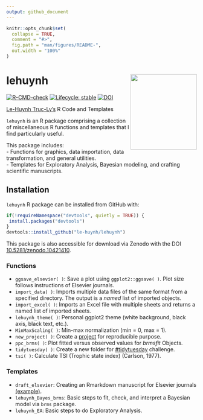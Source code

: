 ```yaml
---
output: github_document
---
```


<!-- README.md is generated from README.Rmd. Please edit that file -->

```r
knitr::opts_chunk$set(
  collapse = TRUE,
  comment = "#>",
  fig.path = "man/figures/README-",
  out.width = "100%"
)
```

# lehuynh <img src="man/figures/logo.png" width = "175" height = "200" align="right" /> 

<!-- badges: start -->
[![R-CMD-check](https://github.com/le-huynh/lehuynh/actions/workflows/R-CMD-check.yaml/badge.svg)](https://github.com/le-huynh/lehuynh/actions/workflows/R-CMD-check.yaml) 
[![Lifecycle: stable](https://img.shields.io/badge/lifecycle-stable-brightgreen.svg)](https://lifecycle.r-lib.org/articles/stages.html#stable)
[![DOI](https://zenodo.org/badge/389311777.svg)](https://zenodo.org/doi/10.5281/zenodo.10421410)
<!-- badges: end -->


[Le-Huynh Truc-Ly's](https://lehuynh.rbind.io/) R Code and Templates  

`lehuynh` is an R package comprising a collection of miscellaneous R functions and templates that I find particularly useful.  

This package includes:  
- Functions for graphics, data importation, data transformation, and general utilities.  
- Templates for Exploratory Analysis, Bayesian modeling, and crafting scientific manuscripts.  

## Installation

`lehuynh` R package can be installed from GitHub with:

``` r
if(!requireNamespace("devtools", quietly = TRUE)) {
 install.packages("devtools")
}
devtools::install_github("le-huynh/lehuynh")
```

This package is also accessible for download via Zenodo with the DOI [10.5281/zenodo.10421410](https://zenodo.org/doi/10.5281/zenodo.10421410).

### Functions
- `ggsave_elsevier( )`: Save a plot using `ggplot2::ggsave( )`. Plot size follows instructions of Elsevier journals.
- `import_data( )`: Imports multiple data files of the same format from a specified directory. The output is a *named* list of imported objects.
- `import_excel( )`: Imports an Excel file with multiple sheets and returns a named list of imported sheets.
- `lehuynh_theme( )`: Personal ggplot2 theme (white background, black axis, black text, etc.).
- `MinMaxScaling( )`: Min-max normalization (min = 0, max = 1).
- `new_project( )`: Create a [project](https://github.com/SchlossLab/new_project) for reproducible purpose.
- `ppc_brms( )`: Plot fitted versus observed values for *brmsfit* Objects.
- `tidytuesday( )`: Create a new folder for [#tidytuesday](https://github.com/rfordatascience/tidytuesday) challenge.
- `tsi( )`: Calculate TSI (Trophic state index) (Carlson, 1977).

### Templates
- `draft_elsevier`: Creating an Rmarkdown manuscript for Elsevier journals [(example)](https://github.com/le-huynh/writing_journal_article_in_rmarkdown/tree/master/elsevier).
- `lehuynh_Bayes_brms`: Basic steps to fit, check, and interpret a Bayesian model via `brms` package.
- `lehuynh_EA`: Basic steps to do Exploratory Analysis.
